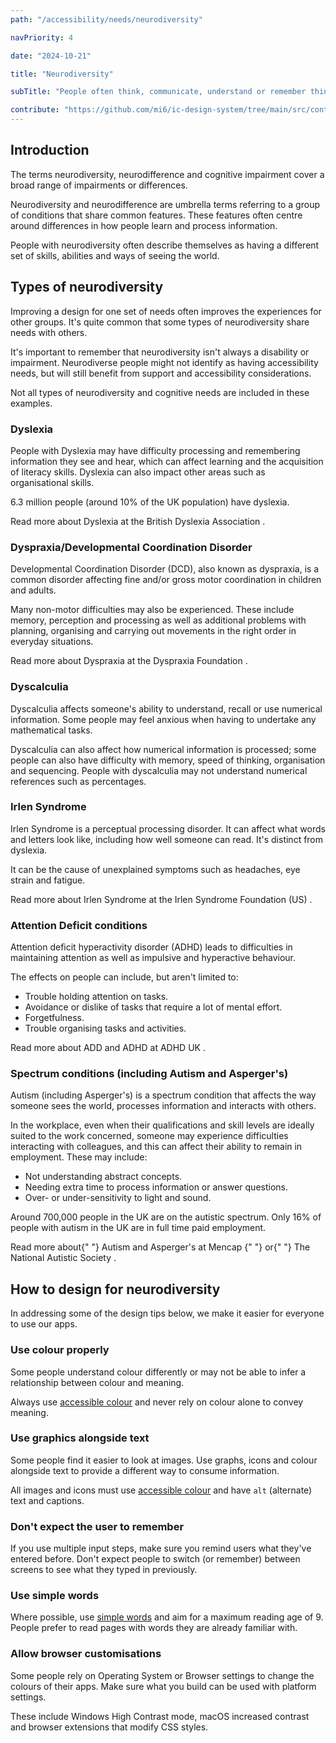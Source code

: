 ```yaml
---
path: "/accessibility/needs/neurodiversity"

navPriority: 4

date: "2024-10-21"

title: "Neurodiversity"

subTitle: "People often think, communicate, understand or remember things in ways we might not consider."

contribute: "https://github.com/mi6/ic-design-system/tree/main/src/content/structured/accessibility/needs/neurodiversity.mdx"
---
```



## Introduction

The terms neurodiversity, neurodifference and cognitive impairment cover a broad range of impairments or differences.

Neurodiversity and neurodifference are umbrella terms referring to a group of conditions that share common features. These features often centre around differences in how people learn and process information.

People with neurodiversity often describe themselves as having a different set of skills, abilities and ways of seeing the world.

## Types of neurodiversity

Improving a design for one set of needs often improves the experiences for other groups. It's quite common that some types of neurodiversity share needs with others.

It's important to remember that neurodiversity isn't always a disability or impairment. Neurodiverse people might not identify as having accessibility needs, but will still benefit from support and accessibility considerations.

Not all types of neurodiversity and cognitive needs are included in these examples.

### Dyslexia

People with Dyslexia may have difficulty processing and remembering information they see and hear, which can affect learning and the acquisition of literacy skills. Dyslexia can also impact other areas such as organisational skills.

6.3 million people (around 10% of the UK population) have dyslexia.

<p>
  <ic-link
    target="_blank"
    href="https://www.bdadyslexia.org.uk/dyslexia/about-dyslexia/what-is-dyslexia"
    rel="noreferer noopener nofollow"
    id="fn-1"
  >
    Read more about Dyslexia at the British Dyslexia Association
  </ic-link>
  .
</p>

### Dyspraxia/Developmental Coordination Disorder

Developmental Coordination Disorder (DCD), also known as dyspraxia, is a common disorder affecting fine and/or gross motor coordination in children and adults.

Many non-motor difficulties may also be experienced. These include memory, perception and processing as well as additional problems with planning, organising and carrying out movements in the right order in everyday situations.

<p>
  <ic-link
    target="_blank"
    href="https://dyspraxiafoundation.org.uk/about-dyspraxia/dyspraxia-glance/"
    rel="noreferer noopener nofollow"
  >
    Read more about Dyspraxia at the Dyspraxia Foundation
  </ic-link>
  .
</p>

### Dyscalculia

Dyscalculia affects someone's ability to understand, recall or use numerical information. Some people may feel anxious when having to undertake any mathematical tasks.

Dyscalculia can also affect how numerical information is processed; some people can also have difficulty with memory, speed of thinking, organisation and sequencing. People with dyscalculia may not understand numerical references such as percentages.

### Irlen Syndrome

Irlen Syndrome is a perceptual processing disorder. It can affect what words and letters look like, including how well someone can read. It's distinct from dyslexia.

It can be the cause of unexplained symptoms such as headaches, eye strain and fatigue.

<p>
  <ic-link
    target="_blank"
    href="https://www.irlensyndrome.org/what-is-irlen-syndrome/"
    rel="noreferer noopener nofollow"
  >
    Read more about Irlen Syndrome at the Irlen Syndrome Foundation (US)
  </ic-link>
  .
</p>

### Attention Deficit conditions

Attention deficit hyperactivity disorder (ADHD) leads to difficulties in maintaining attention as well as impulsive and hyperactive behaviour.

The effects on people can include, but aren't limited to:

- Trouble holding attention on tasks.
- Avoidance or dislike of tasks that require a lot of mental effort.
- Forgetfulness.
- Trouble organising tasks and activities.

<p>
  <ic-link
    target="_blank"
    href="https://adhduk.co.uk/about-adhd/"
    rel="noreferer noopener nofollow"
  >
    Read more about ADD and ADHD at ADHD UK
  </ic-link>
  .
</p>

### Spectrum conditions (including Autism and Asperger's)

Autism (including Asperger's) is a spectrum condition that affects the way someone sees the world, processes information and interacts with others.

In the workplace, even when their qualifications and skill levels are ideally suited to the work concerned, someone may experience difficulties interacting with colleagues, and this can affect their ability to remain in employment. These may include:

- Not understanding abstract concepts.
- Needing extra time to process information or answer questions.
- Over- or under-sensitivity to light and sound.

Around 700,000 people in the UK are on the autistic spectrum. Only 16% of people with autism in the UK are in full time paid employment.

<p>
  Read more about{" "}
  <ic-link
    target="_blank"
    href="https://www.mencap.org.uk/learning-disability-explained/conditions-linked-learning-disability/autism-and-aspergers-syndrome"
    rel="noreferer noopener nofollow"
  >
    Autism and Asperger's at Mencap
  </ic-link>{" "}
  or{" "}
  <ic-link
    target="_blank"
    href="https://www.autism.org.uk/advice-and-guidance/what-is-autism"
    rel="noreferer noopener nofollow"
  >
    The National Autistic Society
  </ic-link>
  .
</p>

## How to design for neurodiversity

In addressing some of the design tips below, we make it easier for everyone to use our apps.

### Use colour properly

Some people understand colour differently or may not be able to infer a relationship between colour and meaning.

Always use [accessible colour](/styles/colour) and never rely on colour alone to convey meaning.

### Use graphics alongside text

Some people find it easier to look at images. Use graphs, icons and colour alongside text to provide a different way to consume information.

All images and icons must use [accessible colour](/styles/colour) and have `alt` (alternate) text and captions.

<DoubleDoDontCaution>
  <DoDontCaution
    imageSrc={neurodiversityAccessibilityFig14}
    imageAlt="A graphic of a survey regarding eye colour. Results are conveyed by short lines of text and by a pie chart that displays the results in a more visible solution."
    state="good"
    caption="Using both images and text can make it easier to understand data."
  />
  <DoDontCaution
    imageSrc={neurodiversityAccessibilityFig15}
    imageAlt="A graphic of a survey regarding eye colour. Results are written in long sentences that do not show the information as clearly as possible."
    state="bad"
    caption="Using text only to present data can be complex and overwhelming."
  />
</DoubleDoDontCaution>

<IcAlert
  heading=""
  message="The pie chart in the diagram above is not a component, but shows how images should be imported. 
  Please make sure that any text in the diagram is accessible with a screen reader."
  variant="info"
/>

### Don't expect the user to remember

If you use multiple input steps, make sure you remind users what they've entered before. Don't expect people to switch (or remember) between screens to see what they typed in previously.

### Use simple words

Where possible, use [simple words](/styles/content-style/voice-and-tone) and aim for a maximum reading age of 9.
People prefer to read pages with words they are already familiar with.

### Allow browser customisations

Some people rely on Operating System or Browser settings to change the colours of their apps.
Make sure what you build can be used with platform settings.

These include Windows High Contrast mode, macOS increased contrast and browser extensions that modify CSS styles.

<DoubleDoDontCaution>
  <DoDontCaution
    imageSrc={neurodiversityAccessibilityFig16}
    imageAlt="A graphic of a dialogue box to show open-dyslexic text font, which is easier for people with dyslexia to read."
    state="good"
    caption="Open-dyslexic font is used to make text more readable for those with dyslexia."
  />
  <DoDontCaution
    imageSrc={neurodiversityAccessibilityFig17}
    imageAlt="A graphic of a dialogue box to show default text font."
    state="bad"
    caption="Default fonts might not always benefit people with dyslexia."
  />
</DoubleDoDontCaution>
